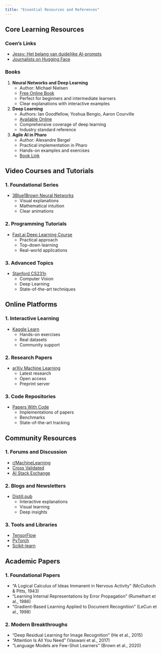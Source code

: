 ```yaml
---
title: "Essential Resources and References"
---
```


## Core Learning Resources

### Coen's Links

- [Jessy: Het belang van duidelijke AI-prompts](https://www.jessydecooker.nl/?p=12877)
- [Journalists on Hugging Face](https://huggingface.co/spaces/JournalistsonHF/ai-toolkit)

### Books

1. **Neural Networks and Deep Learning**
   - Author: Michael Nielsen
   - [Free Online Book](http://neuralnetworksanddeeplearning.com)
   - Perfect for beginners and intermediate learners
   - Clear explanations with interactive examples

2. **Deep Learning**
   - Authors: Ian Goodfellow, Yoshua Bengio, Aaron Courville
   - [Available Online](https://www.deeplearningbook.org)
   - Comprehensive coverage of deep learning
   - Industry standard reference

3. **Agile AI in Pharo**
   - Author: Alexandre Bergel
   - Practical implementation in Pharo
   - Hands-on examples and exercises
   - [Book Link](https://books.pharo.org/agile-ai/)

## Video Courses and Tutorials

### 1. Foundational Series
- [3Blue1Brown Neural Networks](https://www.youtube.com/playlist?list=PLZHQObOWTQDNU6R1_67000Dx_ZCJB-3pi)
  - Visual explanations
  - Mathematical intuition
  - Clear animations

### 2. Programming Tutorials
- [Fast.ai Deep Learning Course](https://course.fast.ai)
  - Practical approach
  - Top-down learning
  - Real-world applications

### 3. Advanced Topics
- [Stanford CS231n](http://cs231n.stanford.edu)
  - Computer Vision
  - Deep Learning
  - State-of-the-art techniques

## Online Platforms

### 1. Interactive Learning
- [Kaggle Learn](https://www.kaggle.com/learn)
  - Hands-on exercises
  - Real datasets
  - Community support

### 2. Research Papers
- [arXiv Machine Learning](https://arxiv.org/list/cs.LG/recent)
  - Latest research
  - Open access
  - Preprint server

### 3. Code Repositories
- [Papers With Code](https://paperswithcode.com)
  - Implementations of papers
  - Benchmarks
  - State-of-the-art tracking

## Community Resources

### 1. Forums and Discussion
- [r/MachineLearning](https://reddit.com/r/MachineLearning)
- [Cross Validated](https://stats.stackexchange.com)
- [AI Stack Exchange](https://ai.stackexchange.com)

### 2. Blogs and Newsletters
- [Distill.pub](https://distill.pub)
  - Interactive explanations
  - Visual learning
  - Deep insights

### 3. Tools and Libraries
- [TensorFlow](https://tensorflow.org)
- [PyTorch](https://pytorch.org)
- [Scikit-learn](https://scikit-learn.org)

## Academic Papers

### 1. Foundational Papers
- "A Logical Calculus of Ideas Immanent in Nervous Activity" (McCulloch & Pitts, 1943)
- "Learning Internal Representations by Error Propagation" (Rumelhart et al., 1986)
- "Gradient-Based Learning Applied to Document Recognition" (LeCun et al., 1998)

### 2. Modern Breakthroughs
- "Deep Residual Learning for Image Recognition" (He et al., 2015)
- "Attention Is All You Need" (Vaswani et al., 2017)
- "Language Models are Few-Shot Learners" (Brown et al., 2020)

